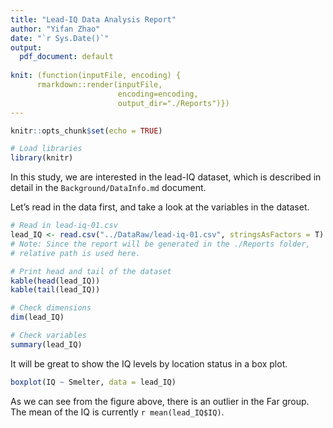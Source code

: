 ```yaml
---
title: "Lead-IQ Data Analysis Report"
author: "Yifan Zhao"
date: "`r Sys.Date()`"
output: 
  pdf_document: default
  
knit: (function(inputFile, encoding) {
      rmarkdown::render(inputFile,
                        encoding=encoding,
                        output_dir="./Reports")})
---
```


```r
knitr::opts_chunk$set(echo = TRUE)

# Load libraries
library(knitr)
```

In this study, we are interested in the lead-IQ dataset, which is described in detail in the `Background/DataInfo.md` document.

Let's read in the data first, and take a look at the variables in the dataset.

```r
# Read in lead-iq-01.csv
lead_IQ <- read.csv("../DataRaw/lead-iq-01.csv", stringsAsFactors = T)
# Note: Since the report will be generated in the ./Reports folder,
# relative path is used here.

# Print head and tail of the dataset
kable(head(lead_IQ))
kable(tail(lead_IQ))

# Check dimensions
dim(lead_IQ)

# Check variables
summary(lead_IQ)
```


It will be great to show the IQ levels by location status in a box plot.

```r
boxplot(IQ ~ Smelter, data = lead_IQ)
```
As we can see from the figure above, there is an outlier in the Far group. The mean of the IQ is currently `r mean(lead_IQ$IQ)`.

